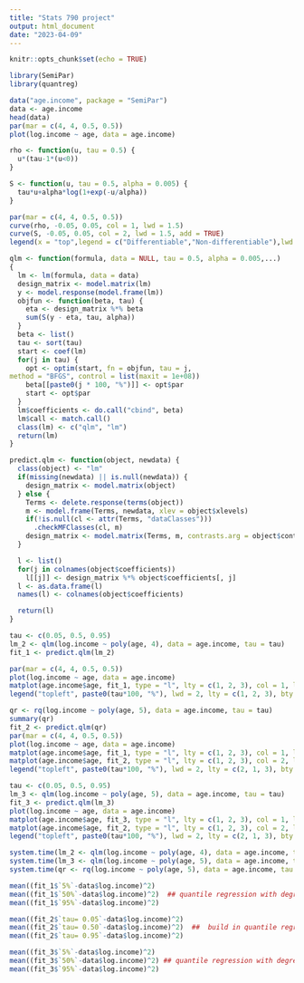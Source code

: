 ```yaml
---
title: "Stats 790 project"
output: html_document
date: "2023-04-09"
---
```


```r
knitr::opts_chunk$set(echo = TRUE)
```

```r
library(SemiPar)
library(quantreg)
```

```r
data("age.income", package = "SemiPar")
data <- age.income
head(data)
par(mar = c(4, 4, 0.5, 0.5))
plot(log.income ~ age, data = age.income)
```

```r
rho <- function(u, tau = 0.5) {
  u*(tau-1*(u<0))
}

S <- function(u, tau = 0.5, alpha = 0.005) {
  tau*u+alpha*log(1+exp(-u/alpha))
}

```

```r
par(mar = c(4, 4, 0.5, 0.5))
curve(rho, -0.05, 0.05, col = 1, lwd = 1.5)
curve(S, -0.05, 0.05, col = 2, lwd = 1.5, add = TRUE)
legend(x = "top",legend = c("Differentiable","Non-differentiable"),lwd = c(1.5,1.5),col = c(2,1))
```


```r
qlm <- function(formula, data = NULL, tau = 0.5, alpha = 0.005,...)
{
  lm <- lm(formula, data = data)
  design_matrix <- model.matrix(lm)
  y <- model.response(model.frame(lm))
  objfun <- function(beta, tau) {
    eta <- design_matrix %*% beta
    sum(S(y - eta, tau, alpha))
  }
  beta <- list()
  tau <- sort(tau)
  start <- coef(lm)
  for(j in tau) {
    opt <- optim(start, fn = objfun, tau = j,
method = "BFGS", control = list(maxit = 1e+08))
    beta[[paste0(j * 100, "%")]] <- opt$par
    start <- opt$par
  }
  lm$coefficients <- do.call("cbind", beta)
  lm$call <- match.call()
  class(lm) <- c("qlm", "lm")
  return(lm)
}

predict.qlm <- function(object, newdata) {
  class(object) <- "lm"
  if(missing(newdata) || is.null(newdata)) {
    design_matrix <- model.matrix(object)
  } else {
    Terms <- delete.response(terms(object))
    m <- model.frame(Terms, newdata, xlev = object$xlevels)
    if(!is.null(cl <- attr(Terms, "dataClasses"))) 
      .checkMFClasses(cl, m)
    design_matrix <- model.matrix(Terms, m, contrasts.arg = object$contrasts)
  }

  l <- list()
  for(j in colnames(object$coefficients))
    l[[j]] <- design_matrix %*% object$coefficients[, j]
  l <- as.data.frame(l)
  names(l) <- colnames(object$coefficients)

  return(l)
}

tau <- c(0.05, 0.5, 0.95)
lm_2 <- qlm(log.income ~ poly(age, 4), data = age.income, tau = tau)
fit_1 <- predict.qlm(lm_2)

par(mar = c(4, 4, 0.5, 0.5))
plot(log.income ~ age, data = age.income)
matplot(age.income$age, fit_1, type = "l", lty = c(1, 2, 3), col = 1, lwd = 2, add = TRUE)
legend("topleft", paste0(tau*100, "%"), lwd = 2, lty = c(1, 2, 3), bty = "n")

```

```r
qr <- rq(log.income ~ poly(age, 5), data = age.income, tau = tau)
summary(qr)
fit_2 <- predict.qlm(qr)
par(mar = c(4, 4, 0.5, 0.5))
plot(log.income ~ age, data = age.income)
matplot(age.income$age, fit_1, type = "l", lty = c(1, 2, 3), col = 1, lwd = 2, add = TRUE)
matplot(age.income$age, fit_2, type = "l", lty = c(1, 2, 3), col = 2, lwd = 2, add = TRUE)
legend("topleft", paste0(tau*100, "%"), lwd = 2, lty = c(2, 1, 3), bty = "n")

tau <- c(0.05, 0.5, 0.95)
lm_3 <- qlm(log.income ~ poly(age, 5), data = age.income, tau = tau)
fit_3 <- predict.qlm(lm_3)
plot(log.income ~ age, data = age.income)
matplot(age.income$age, fit_3, type = "l", lty = c(1, 2, 3), col = 1, lwd = 2, add = TRUE)
matplot(age.income$age, fit_2, type = "l", lty = c(1, 2, 3), col = 2, lwd = 2, add = TRUE)
legend("topleft", paste0(tau*100, "%"), lwd = 2, lty = c(2, 1, 3), bty = "n")

```

```r
system.time(lm_2 <- qlm(log.income ~ poly(age, 4), data = age.income, tau = tau))
system.time(lm_3 <- qlm(log.income ~ poly(age, 5), data = age.income, tau = tau))
system.time(qr <- rq(log.income ~ poly(age, 5), data = age.income, tau = tau))
```

```r
mean((fit_1$`5%`-data$log.income)^2)
mean((fit_1$`50%`-data$log.income)^2)  ## quantile regression with degree 4 poly
mean((fit_1$`95%`-data$log.income)^2)

mean((fit_2$`tau= 0.05`-data$log.income)^2)
mean((fit_2$`tau= 0.50`-data$log.income)^2)  ##  build in quantile regression 
mean((fit_2$`tau= 0.95`-data$log.income)^2)

mean((fit_3$`5%`-data$log.income)^2)
mean((fit_3$`50%`-data$log.income)^2) ## quantile regression with degree 5 poly
mean((fit_3$`95%`-data$log.income)^2)
```
